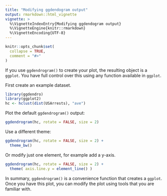 ---
title: "Modifying ggdendogram output"
output: rmarkdown::html_vignette
vignette: >
  %\VignetteIndexEntry{Modifying ggdendogram output}
  %\VignetteEngine{knitr::rmarkdown}
  %\VignetteEncoding{UTF-8}
---

```{r, include = FALSE}
knitr::opts_chunk$set(
  collapse = TRUE,
  comment = "#>"
)
```


If you use `ggdendrogram()` to create your plot, the resulting object is a `ggplot`. You have full control over this using any function available in `ggplot`.

First create an example dataset.

```{r setup}
library(ggdendro)
library(ggplot2)
hc <- hclust(dist(USArrests), "ave")
```


Plot the default `ggdendrogram()` output:


```{r example-default}
ggdendrogram(hc, rotate = FALSE, size = 2)
```

Use a different theme:


```{r example-1}
ggdendrogram(hc, rotate = FALSE, size = 2) +
  theme_bw()
```

Or modify just one element, for example add a y-axis.


```{r example-2}
ggdendrogram(hc, rotate = FALSE, size = 2) +
  theme( axis.line.y = element_line() )
```

In summary, `ggdendrogram()` is a convenience function that creates a `ggplot`.  Once you have this plot, you can modify the plot using tools that you are familiar with.
